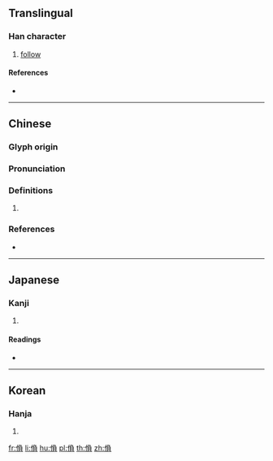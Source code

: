 {{character info/new}}
==Translingual==

===Han character===
{{Han char|rn=9|rad=人|as=09|sn=11|four=27286|canj=ONBC|ids=⿰亻負}}

# [[follow]]

====References====
* {{Han ref|kx=0111.220|dkj=00886|dj=0237.190|hdz=10193.090|uh=5069|ud=20585|bh=D45E|bd=54366}}

----

==Chinese==
{{zh-forms}}

===Glyph origin===
{{Han etym}}

===Pronunciation===
{{zh-pron
|m=fù
|c=fu6
|mc=y
|oc=y
|cat=
}}

===Definitions===
{{zh-hanzi}}

# {{rfdef|zh}}

===References===
* {{R:twedu|B00123}}

----

==Japanese==

===Kanji===
{{ja-kanji|grade=|rs=人09}}

# {{defn|lang=ja|sort=人09}}

====Readings====
* {{ja-readings|on=[[ふう]] (hū), [[ぶ]] (bu)|kun=[[よりかたどる]] (yorikatadoru), [[たのむ]] (tanomu)}}

----

==Korean==

===Hanja===
{{ko-hanja|hangeul=부|rv=bu|mr=pu}}

# {{defn|lang=ko|sort=人09}}

[[fr:偩]]
[[li:偩]]
[[hu:偩]]
[[pl:偩]]
[[th:偩]]
[[zh:偩]]